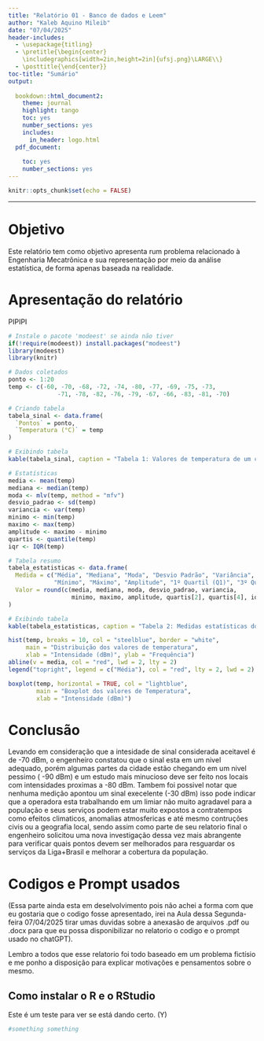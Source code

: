 ---
title: "Relatório 01 - Banco de dados e Leem"
author: "Kaleb Aquino Mileib"
date: "07/04/2025"
header-includes:
  - \usepackage{titling}
  - \pretitle{\begin{center}
    \includegraphics[width=2in,height=2in]{ufsj.png}\LARGE\\}
  - \posttitle{\end{center}}
toc-title: "Sumário"
output:
  
  bookdown::html_document2: 
    theme: journal
    highlight: tango
    toc: yes
    number_sections: yes
    includes:
      in_header: logo.html
  pdf_document:
    
    toc: yes
    number_sections: yes
---

```{r setup, include=FALSE}
knitr::opts_chunk$set(echo = FALSE)
```
--- 

# Objetivo

Este relatório tem como objetivo apresenta rum problema relacionado à Engenharia Mecatrônica e sua representação por meio da análise estatística, de forma apenas baseada na realidade. 

# Apresentação do relatório

PIPIPI

```{r}
# Instale o pacote 'modeest' se ainda não tiver
if(!require(modeest)) install.packages("modeest")
library(modeest)
library(knitr)

```
```{r}
# Dados coletados
ponto <- 1:20
temp <- c(-60, -70, -68, -72, -74, -80, -77, -69, -75, -73,
              -71, -78, -82, -76, -79, -67, -66, -83, -81, -70)

# Criando tabela
tabela_sinal <- data.frame(
  `Pontos` = ponto,
  `Temperatura (°C)` = temp
)

# Exibindo tabela
kable(tabela_sinal, caption = "Tabela 1: Valores de temperatura de um compressor Industrial")

```
```{r}
# Estatísticas
media <- mean(temp)
mediana <- median(temp)
moda <- mlv(temp, method = "mfv")
desvio_padrao <- sd(temp)
variancia <- var(temp)
minimo <- min(temp)
maximo <- max(temp)
amplitude <- maximo - minimo
quartis <- quantile(temp)
iqr <- IQR(temp)

# Tabela resumo
tabela_estatisticas <- data.frame(
  Medida = c("Média", "Mediana", "Moda", "Desvio Padrão", "Variância",
             "Mínimo", "Máximo", "Amplitude", "1º Quartil (Q1)", "3º Quartil (Q3)", "IQR"),
  Valor = round(c(media, mediana, moda, desvio_padrao, variancia,
                  minimo, maximo, amplitude, quartis[2], quartis[4], iqr), 2)
)

# Exibindo tabela
kable(tabela_estatisticas, caption = "Tabela 2: Medidas estatísticas dos valores do motor de um compressor")

```
```{r}
hist(temp, breaks = 10, col = "steelblue", border = "white",
     main = "Distribuição dos valores de temperatura",
     xlab = "Intensidade (dBm)", ylab = "Frequência")
abline(v = media, col = "red", lwd = 2, lty = 2)
legend("topright", legend = c("Média"), col = "red", lty = 2, lwd = 2)

```

```{r}
boxplot(temp, horizontal = TRUE, col = "lightblue",
        main = "Boxplot dos valores de Temperatura",
        xlab = "Intensidade (dBm)")

```

# Conclusão

Levando em consideração que a intesidade de sinal considerada aceitavel é de -70 dBm, o engenheiro constatou que o sinal esta em um nivel adequado, porém algumas partes da cidade estão chegando em um nivel pessimo ( -90 dBm) e um estudo mais minucioso deve ser feito nos locais com intensidades proximas a -80 dBm. Tambem foi possivel notar que nenhuma medição apontou um sinal execelente (-30 dBm) isso pode indicar que a operadora esta trabalhando em um limiar não muito agradavel para a população e seus serviços podem estar muito expostos a contratempos como efeitos climaticos, anomalias atmosfericas e até mesmo contruções civis ou a geografia local, sendo assim como parte de seu relatorio final o engenheiro solicitou uma nova investigação dessa vez mais abrangente para verificar quais pontos devem ser melhorados para resguardar os serviços da Liga+Brasil e melhorar a cobertura da população.

# Codigos e Prompt usados

(Essa parte ainda esta em deselvolvimento pois não achei a forma com que eu gostaria que o codigo fosse apresentado, irei na Aula dessa Segunda-feira 07/04/2025 tirar umas duvidas sobre a anexasão de arquivos .pdf ou .docx para que eu possa disponibilizar no relatorio o codigo e o prompt usado no chatGPT).

Lembro a todos que esse relatorio foi todo baseado em um problema fictísio e me ponho a disposição para explicar motivações e pensamentos sobre o mesmo.

## Como instalar o R e o RStudio

Este é um teste para ver se está dando certo. (Y)
```{python}
#something something

```

